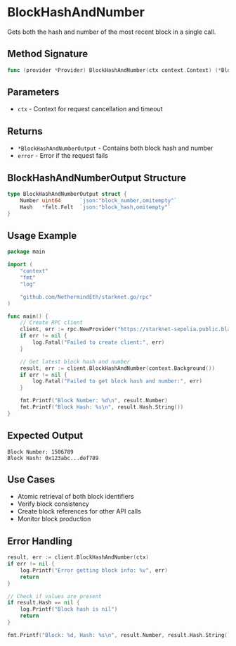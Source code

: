 # BlockHashAndNumber

Gets both the hash and number of the most recent block in a single call.

## Method Signature

```go
func (provider *Provider) BlockHashAndNumber(ctx context.Context) (*BlockHashAndNumberOutput, error)
```

## Parameters

- `ctx` - Context for request cancellation and timeout

## Returns

- `*BlockHashAndNumberOutput` - Contains both block hash and number
- `error` - Error if the request fails

## BlockHashAndNumberOutput Structure

```go
type BlockHashAndNumberOutput struct {
    Number uint64      `json:"block_number,omitempty"`
    Hash   *felt.Felt  `json:"block_hash,omitempty"`
}
```

## Usage Example

```go
package main

import (
    "context"
    "fmt"
    "log"

    "github.com/NethermindEth/starknet.go/rpc"
)

func main() {
    // Create RPC client
    client, err := rpc.NewProvider("https://starknet-sepolia.public.blastapi.io/rpc/v0_8")
    if err != nil {
        log.Fatal("Failed to create client:", err)
    }

    // Get latest block hash and number
    result, err := client.BlockHashAndNumber(context.Background())
    if err != nil {
        log.Fatal("Failed to get block hash and number:", err)
    }

    fmt.Printf("Block Number: %d\n", result.Number)
    fmt.Printf("Block Hash: %s\n", result.Hash.String())
}
```

## Expected Output

```
Block Number: 1506789
Block Hash: 0x123abc...def789
```

## Use Cases

- Atomic retrieval of both block identifiers
- Verify block consistency
- Create block references for other API calls
- Monitor block production

## Error Handling

```go
result, err := client.BlockHashAndNumber(ctx)
if err != nil {
    log.Printf("Error getting block info: %v", err)
    return
}

// Check if values are present
if result.Hash == nil {
    log.Printf("Block hash is nil")
    return
}

fmt.Printf("Block: %d, Hash: %s\n", result.Number, result.Hash.String())
```
